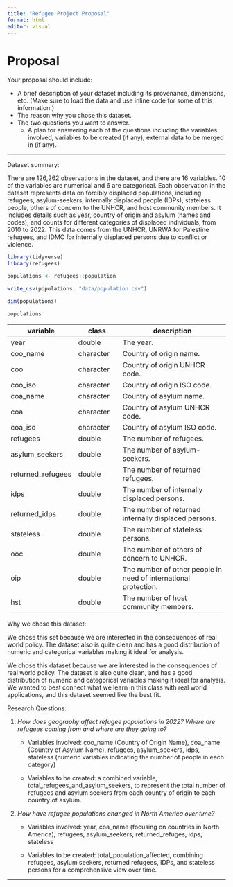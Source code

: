 ```yaml
---
title: "Refugee Project Proposal"
format: html
editor: visual
---
```


# Proposal

Your proposal should include:

-   A brief description of your dataset including its provenance, dimensions, etc. (Make sure to load the data and use inline code for some of this information.)
-   The reason why you chose this dataset.
-   The two questions you want to answer.
    -   A plan for answering each of the questions including the variables involved, variables to be created (if any), external data to be merged in (if any).

------------------------------------------------------------------------

Dataset summary:

There are 126,262 observations in the dataset, and there are 16 variables. 10 of the variables are numerical and 6 are categorical. Each observation in the dataset represents data on forcibly displaced populations, including refugees, asylum-seekers, internally displaced people (IDPs), stateless people, others of concern to the UNHCR, and host community members. It includes details such as year, country of origin and asylum (names and codes), and counts for different categories of displaced individuals, from 2010 to 2022. This data comes from the UNHCR, UNRWA for Palestine refugees, and IDMC for internally displaced persons due to conflict or violence.\

```r
library(tidyverse)
library(refugees)

populations <- refugees::population

write_csv(populations, "data/population.csv")
```

```r
dim(populations)

populations
```

| variable          | class     | description                                                     |
|----------------|----------------|-----------------------------------------|
| year              | double    | The year.                                                       |
| coo_name          | character | Country of origin name.                                         |
| coo               | character | Country of origin UNHCR code.                                   |
| coo_iso           | character | Country of origin ISO code.                                     |
| coa_name          | character | Country of asylum name.                                         |
| coa               | character | Country of asylum UNHCR code.                                   |
| coa_iso           | character | Country of asylum ISO code.                                     |
| refugees          | double    | The number of refugees.                                         |
| asylum_seekers    | double    | The number of asylum-seekers.                                   |
| returned_refugees | double    | The number of returned refugees.                                |
| idps              | double    | The number of internally displaced persons.                     |
| returned_idps     | double    | The number of returned internally displaced persons.            |
| stateless         | double    | The number of stateless persons.                                |
| ooc               | double    | The number of others of concern to UNHCR.                       |
| oip               | double    | The number of other people in need of international protection. |
| hst               | double    | The number of host community members.                           |

Why we chose this dataset:

We chose this set because we are interested in the consequences of real world policy. The dataset also is quite clean and has a good distribution of numeric and categorical variables making it ideal for analysis.

We chose this dataset because we are interested in the consequences of real world policy. The dataset is also quite clean, and has a good distribution of numeric and categorical variables making it ideal for analysis. We wanted to best connect what we learn in this class with real world applications, and this dataset seemed like the best fit.

Research Questions:

1.  *How does geography affect refugee populations in 2022? Where are refugees coming from and where are they going to?*
    -   Variables involved: coo_name (Country of Origin Name), coa_name (Country of Asylum Name), refugees, asylum_seekers, idps, stateless (numeric variables indicating the number of people in each category)

    -   Variables to be created: a combined variable, total_refugees_and_asylum_seekers, to represent the total number of refugees and asylum seekers from each country of origin to each country of asylum.
2.  *How have refugee populations changed in North America over time?*
    -   Variables involved: year, coa_name (focusing on countries in North America), refugees, asylum_seekers, returned_refuges, idps, stateless

    -   Variables to be created: total_population_affected, combining refugees, asylum seekers, returned refugees, IDPs, and stateless persons for a comprehensive view over time.

------------------------------------------------------------------------
